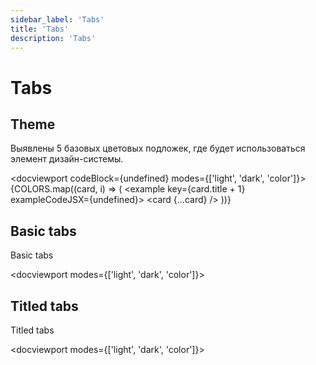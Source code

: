 ```yaml
---
sidebar_label: 'Tabs'
title: 'Tabs'
description: 'Tabs'
---
```





<headermeta
  title='Tabs'
  description='Tabs'
  copywriter='@astakhov'
  copywriterLink='https://mm.pcbltools.ru/slack-export/messages/@astakhov'
  designer='@eustinov'
  designerLink='https://mm.pcbltools.ru/slack-export/messages/@eustinov'
  developer='@kaarturov'
  developerLink='https://mm.pcbltools.ru/slack-export/messages/@kaarturov'
  versions={[pkg.version]}
  actualVersion={pkg.version}
  status='Work in progress'
  info='Information'
  bitbucketLink='https://bitbucket.com'
  figmaLink='https://figma.com'
  jiraLink='https://jira.com'
/>

# Tabs

<versionselector versionPages={[]}>
<crutch />

## Theme

<textcolumns>
  <span>
    <p>Выявлены 5 базовых цветовых подложек, где будет использоваться элемент дизайн-системы.</p>
  </span>
</textcolumns>

<docviewport codeBlock={undefined} modes={['light', 'dark', 'color']}>
  <examples>
    {COLORS.map((card, i) => (
      <example key={card.title + 1} exampleCodeJSX={undefined}>
        <card {...card} />
      </example>
    ))}
  </examples>
</docviewport>

<divider />

## Basic tabs

<textcolumns>
  <span>
    <p>Basic tabs</p>
  </span>

</textcolumns>

<docviewport modes={['light', 'dark', 'color']}>
  <examples>
    <example exampleCodeJSX={undefined}>
      <card title='Basic tabs'>
        <TabsWrapped items={TABS} />
      </card>
    </example>
    <example exampleCodeJSX={undefined}>
      <card title='Smooth animation tabs'>
        <TabsWrapped items={TABS} smoothAnimation />
      </card>
    </example>
  </examples>
</docviewport>

<divider />

## Titled tabs

<textcolumns>
  <span>
    <p>Titled tabs</p>
  </span>

</textcolumns>

<docviewport modes={['light', 'dark', 'color']}>
  <examples minCardWidth={1920}>
    <example exampleCodeJSX={undefined}>
      <card title='Basic tabs'>
        <TabsWrapped items={TITLED_TABS} activeEl='table-sa' />
      </card>
    </example>
    <example exampleCodeJSX={undefined}>
      <card title='Smooth animation tabs'>
        <TabsWrapped items={TITLED_TABS} activeEl='table-sa' smoothAnimation />
      </card>
    </example>
  </examples>
</docviewport>

</versionselector>

